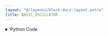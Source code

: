 ```yaml
---
layout: "@/layouts/block-docs-layout.astro"
title: BASIC_OSCILLATOR
---
```



<PythonDocsDisplay docstring={docstring} />

<details>
<summary>Python Code</summary>
```python
import numpy as np
from flojoy import flojoy, OrderedPair
from scipy import signal
from typing import Literal


@flojoy
def BASIC_OSCILLATOR(
    sample_rate: int = 100,
    time: int = 10,
    waveform: Literal["sine", "square", "triangle", "sawtooth"] = "sine",
    amplitude: float = 1,
    frequency: float = 1,
    offset: float = 0,
    phase: float = 0,
) -> OrderedPair:
    """The BASIC_OSCILLATOR node is a combination of the LINSPACE and SINE nodes.

    It offers a more straightforward way to generate signals, with sample rate and the time in seconds as parameters, along with all the parameters in the SINE node.

    Parameters
    ----------
    sample_rate : float
        The number of samples that are taken in a second.
    time : float
        The total amount of time of the signal.
    waveform : select
        The waveform type of the wave.
    amplitude : float
        The amplitude of the wave.
    frequency : float
        The wave frequency in radians/2pi.
    offset : float
        The y axis offset of the function.
    phase : float
        The x axis offset of the function.

    Returns
    -------
    OrderedPair
        x: time domain
        y: generated signal
    """

    samples = sample_rate * time
    x = np.linspace(0, time, samples)

    if waveform == "sine":
        y = offset + amplitude * np.sin(2 * np.pi * frequency * x + phase)
    elif waveform == "square":
        y = offset + amplitude * signal.square(2 * np.pi * frequency * x + phase)
    elif waveform == "triangle":
        y = offset + amplitude * signal.sawtooth(2 * np.pi * frequency * x + phase, 0.5)
    else:  # Sawtooth
        y = offset + amplitude * signal.sawtooth(2 * np.pi * frequency * x + phase)

    return OrderedPair(x=x, y=y)

```
[Find this Flojoy Block on GitHub](https://github.com/flojoy-ai/blocks/blob/main/blocks/GENERATORS/SIMULATIONS/BASIC_OSCILLATOR/BASIC_OSCILLATOR.py)
</details>

## Example

<GetHelpWidget />

<AppDisplay app={app} blockName="BASIC_OSCILLATOR" client:visible />

In this example, `BASIC_OSCILLATOR` node generates a sine wave with a frequency of 1Hz and an amplitude of 3 for
10 seconds with a sample rate of 400Hz. 

The same output can be generated with `LINSPACE` and `SINE` nodes combined. 
`SINE` would have the same parameters, but for `LINSPACE`, the `start` parameter will be 0, `end` is the time, which is 10 in this case, 
and `step` is the total samples, which is sample_rate * time in this case.
